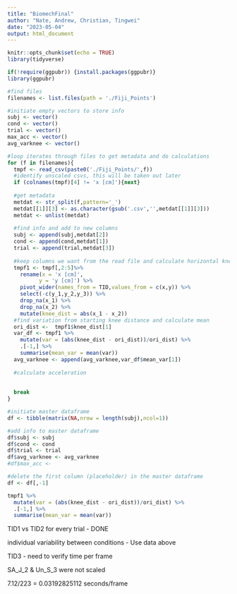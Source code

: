 ```yaml
---
title: "BiomechFinal"
author: "Nate, Andrew, Christian, Tingwei"
date: "2023-05-04"
output: html_document
---
```


```r
knitr::opts_chunk$set(echo = TRUE)
library(tidyverse)

if(!require(ggpubr)) {install.packages(ggpubr)}
library(ggpubr)
```

```r

#find files
filenames <- list.files(path = './Fiji_Points')

#initiate empty vectors to store info
subj <- vector()
cond <- vector()
trial <- vector()
max_acc <- vector()
avg_varknee <- vector()

#loop iterates through files to get metadata and do calculations
for (f in filenames){
  tmpf <- read_csv(paste0('./Fiji_Points/',f))
  #identify unscaled csvs, this will be taken out later
  if (colnames(tmpf)[4] != 'x [cm]'){next}
  
  #get metadata
  metdat <- str_split(f,pattern='_')
  metdat[[1]][3] <- as.character(gsub('.csv','',metdat[[1]][3]))
  metdat <- unlist(metdat)
  
  #find info and add to new columns
  subj <- append(subj,metdat[2])
  cond <- append(cond,metdat[1])
  trial <- append(trial,metdat[3])
  
  #keep columns we want from the read file and calculate horizontal knee distance for every instance
  tmpf1 <- tmpf[,2:5]%>% 
    rename(x = 'x [cm]',
          y = 'y [cm]') %>% 
    pivot_wider(names_from = TID,values_from = c(x,y)) %>% 
    select(-c(y_1,y_2,y_3)) %>% 
    drop_na(x_1) %>% 
    drop_na(x_2) %>% 
    mutate(knee_dist = abs(x_1 - x_2))
  #find variation from starting knee distance and calculate mean
  ori_dist <-  tmpf1$knee_dist[1]
  var_df <- tmpf1 %>% 
    mutate(var = (abs(knee_dist - ori_dist))/ori_dist) %>% 
    .[-1,] %>% 
    summarise(mean_var = mean(var))
  avg_varknee <- append(avg_varknee,var_df$mean_var[1])
  
  #calculate acceleration
  
    
  break
}

#initiate master dataframe
df <- tibble(matrix(NA,nrow = length(subj),ncol=1))

#add info to master dataframe 
df$subj <- subj
df$cond <- cond
df$trial <- trial
df$avg_varknee <- avg_varknee
#df$max_acc <- 

#delete the first column (placeholder) in the master dataframe
df <- df[,-1]


```

```r
tmpf1 %>% 
  mutate(var = (abs(knee_dist - ori_dist))/ori_dist) %>% 
  .[-1,] %>% 
  summarise(mean_var = mean(var))

```

TID1 vs TID2 for every trial - DONE

individual variability between conditions - Use data above

TID3 - need to verify time per frame

SA_J_2 & Un_S_3 were not scaled

7.12/223 = 0.03192825112 seconds/frame